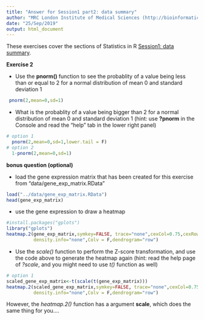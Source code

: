 ```yaml
---
title: "Answer for Session1 part2: data summary"
author: "MRC London Institute of Medical Sciences (http://bioinformatics.lms.mrc.ac.uk)"
date: "25/Sep/2019"
output: html_document
---
```


These exercises cover the sections of Statistics in R [Session1: data summary]("../Session1_describe_the_data.html").

**Exercise 2**

- Use the **pnorm()** function to see the probablity of a value being less than or equal to 2 for a normal distribution of mean 0 and standard deviation 1
```r
 pnorm(2,mean=0,sd=1)
```

- What is the probablity of a value being bigger than 2 for a normal distribution of mean 0 and standard deviation 1 (hint: use **?pnorm** in the Console and read the "help" tab in the lower right panel)
```r
# option 1
  pnorm(2,mean=0,sd=1,lower.tail = F)
# option 2
  1-pnorm(2,mean=0,sd=1)
```

**bonus question (optional)**

- load the gene expression matrix that has been created for this exercise from "data/gene_exp_matrix.RData"

```r
load("../data/gene_exp_matrix.RData")
head(gene_exp_matrix)
```

- use the gene expression to draw a heatmap
```r
#install.packages("gplots")
library("gplots")
heatmap.2(gene_exp_matrix,symkey=FALSE, trace="none",cexCol=0.75,cexRow=0.35,
          density.info="none",Colv = F,dendrogram="row")

```

- Use the *scale()* function to perform the Z-score transformation, and use the code above to generate the heatmap again (hint: read the help page of *?scale*, and you might need to use *t()* function as well)

```r
# option 1
scaled_gene_exp_matrix<-t(scale(t(gene_exp_matrix)))
heatmap.2(scaled_gene_exp_matrix,symkey=FALSE, trace="none",cexCol=0.75,cexRow=0.35,
          density.info="none",Colv = F,dendrogram="row")
```

However, the *heatmap.2()* function has a argument **scale**, which does the same thing for you....

